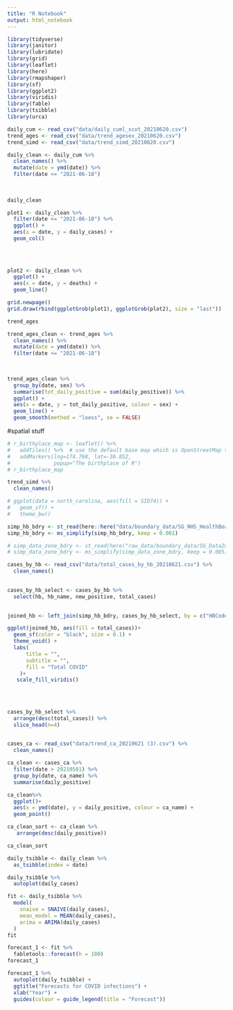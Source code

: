```yaml
---
title: "R Notebook"
output: html_notebook
---
```


```r
library(tidyverse)
library(janitor)
library(lubridate)
library(grid)
library(leaflet)
library(here)
library(rmapshaper)
library(sf)
library(ggplot2)
library(viridis)
library(fable)
library(tsibble)
library(urca)


```

```r
daily_cum <- read_csv("data/daily_cuml_scot_20210620.csv")
trend_ages <- read_csv("data/trend_agesex_20210620.csv")
trend_simd <- read_csv("data/trend_simd_20210620.csv")


```


```r

daily_clean <- daily_cum %>% 
  clean_names() %>% 
  mutate(date = ymd(date)) %>% 
  filter(date <= "2021-06-18")
  
 
  
daily_clean
```

```r
plot1 <- daily_clean %>% 
  filter(date <= "2021-06-18") %>% 
  ggplot() +
  aes(x = date, y = daily_cases) +
  geom_col() 
  
  
 
```

```r
plot2 <- daily_clean %>% 
  ggplot() +
  aes(x = date, y = deaths) +
  geom_line() 
```


```r
grid.newpage()
grid.draw(rbind(ggplotGrob(plot1), ggplotGrob(plot2), size = "last"))
```


```r
trend_ages
```

```r
trend_ages_clean <- trend_ages %>% 
  clean_names() %>% 
  mutate(date = ymd(date)) %>% 
  filter(date <= "2021-06-18") 
  
  
```


```r
trend_ages_clean %>% 
  group_by(date, sex) %>% 
  summarise(tot_daily_positive = sum(daily_positive)) %>% 
  ggplot() +
  aes(x = date, y = tot_daily_positive, colour = sex) +
  geom_line() +
  geom_smooth(method = "loess", se = FALSE)
```



#spatial stuff 
```r
# r_birthplace_map <- leaflet() %>%
#   addTiles() %>%  # use the default base map which is OpenStreetMap tiles
#   addMarkers(lng=174.768, lat=-36.852,
#              popup="The birthplace of R")
# r_birthplace_map
```

```r

trend_simd %>% 
  clean_names()


```

```r
# ggplot(data = north_carolina, aes(fill = SID74)) + 
#   geom_sf() +
#   theme_bw()
```

```r
simp_hb_bdry <- st_read(here::here("data/boundary_data/SG_NHS_HealthBoards_2019 (1)/SG_NHS_HealthBoards_2019.shp"))
simp_hb_bdry <- ms_simplify(simp_hb_bdry, keep = 0.001)

# simp_data_zone_bdry <- st_read(here("raw_data/boundary_data/SG_DataZoneBdry_2011/SG_DataZone_Bdry_2011.shp"))
# simp_data_zone_bdry <- ms_simplify(simp_data_zone_bdry, keep = 0.005)
```

```r
cases_by_hb <- read_csv("data/total_cases_by_hb_20210621.csv") %>% 
  clean_names()
 
```

```r
cases_by_hb_select <- cases_by_hb %>% 
  select(hb, hb_name, new_positive, total_cases) 
 
```

```r
joined_hb <- left_join(simp_hb_bdry, cases_by_hb_select, by = c("HBCode" = "hb"))
```



```r
ggplot(joined_hb, aes(fill = total_cases))+
  geom_sf(color = "black", size = 0.1) +
  theme_void() +
  labs(
      title = "",
      subtitle = "",
      fill = "Total COVID"
    )+
   scale_fill_viridis()
    
   
 
```

```r
cases_by_hb_select %>% 
  arrange(desc(total_cases)) %>% 
  slice_head(n=4) 
  
```

```r
cases_ca <- read_csv("data/trend_ca_20210621 (3).csv") %>% 
  clean_names()
```

```r
ca_clean <- cases_ca %>% 
  filter(date > 20210501) %>% 
  group_by(date, ca_name) %>% 
  summarise(daily_positive)
```

```r
ca_clean%>% 
  ggplot()+
  aes(x = ymd(date), y = daily_positive, colour = ca_name) +
  geom_point()

```

```r
ca_clean_sort <- ca_clean %>% 
   arrange(desc(daily_positive))

ca_clean_sort

```

```r

daily_tsibble <- daily_clean %>% 
  as_tsibble(index = date) 

```
```r
daily_tsibble %>% 
  autoplot(daily_cases)
```
```r
fit <- daily_tsibble %>%
  model(
    snaive = SNAIVE(daily_cases),
    mean_model = MEAN(daily_cases),
    arima = ARIMA(daily_cases)
  )
fit
```

```r
forecast_1 <- fit %>%
  fabletools::forecast(h = 100)
forecast_1
```

```r
forecast_1 %>%
  autoplot(daily_tsibble) +
  ggtitle("Forecasts for COVID infections") +
  xlab("Year") +
  guides(colour = guide_legend(title = "Forecast"))
```

